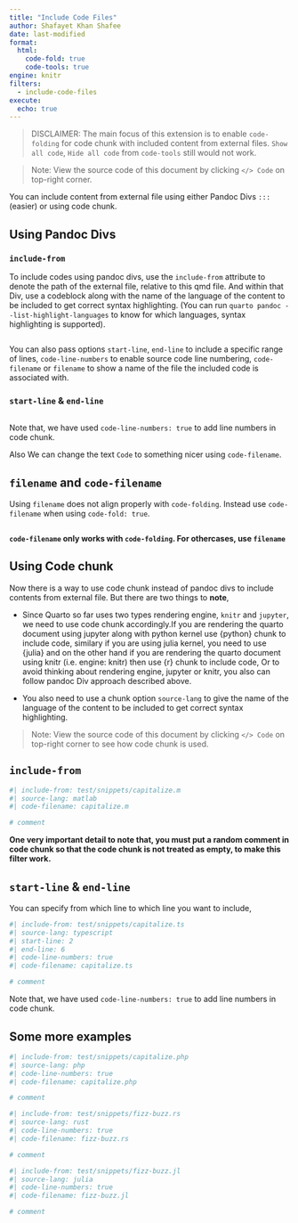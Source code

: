 ```yaml
---
title: "Include Code Files"
author: Shafayet Khan Shafee
date: last-modified
format:
  html: 
    code-fold: true
    code-tools: true
engine: knitr
filters:
  - include-code-files
execute: 
  echo: true
---
```



> DISCLAIMER: The main focus of this extension is to enable `code-folding` for code chunk with included content from external files. `Show all code`, `Hide all code` from `code-tools` still would not work.

> Note: View the source code of this document by clicking `</> Code` on top-right corner.

You can include content from external file using either Pandoc Divs `:::` (easier) or using code chunk.


## Using Pandoc Divs

### `include-from`

To include codes using pandoc divs, use the `include-from` attribute to denote the path of the external file, relative to this qmd file. And within that Div, use a codeblock along with the name of the language of the content to be included to get correct syntax highlighting. (You can run `quarto pandoc --list-highlight-languages` to know for which languages, syntax highlighting is supported).


::: {include-from=test/snippets/HelloWorld.java}

```.java
```

:::

You can also pass options `start-line`, `end-line` to include a specific range of lines, `code-line-numbers` to enable source code line numbering, `code-filename` or `filename` to show a name of the file the included code is associated with.


### `start-line` & `end-line`

::: {include-from=test/snippets/HelloWorld.elm start-line=3 end-line=6 code-line-numbers=true}

```.elm
```

:::

Note that, we have used `code-line-numbers: true` to add line numbers in code chunk.

Also We can change the text `Code` to something nicer using `code-filename`.

## `filename` and `code-filename`

Using `filename` does not align properly with `code-folding`. Instead use `code-filename` when using `code-fold: true`.


::: {include-from=test/snippets/hello-world.adb code-line-numbers="true" code-filename=hello-world.adb}

```.ada
```

:::

**`code-filename` only works with `code-folding`. For othercases, use `filename`**



## Using Code chunk

Now there is a way to use code chunk instead of pandoc divs to include contents from external file. But there are two things to **note**,

- Since Quarto so far uses two types rendering engine, `knitr` and `jupyter`, we need to use code chunk accordingly.If you are rendering the quarto document using jupyter along with python kernel use {python} chunk to include code, similary if you are using julia kernel, you need to use {julia} and on the other hand if you are rendering the quarto document using knitr (i.e. engine: knitr) then use {r} chunk to include code, Or to avoid thinking about rendering engine, jupyter or knitr, you also can follow pandoc Div approach described above.

- You also need to use a chunk option `source-lang` to give the name of the language of the content to be included to get correct syntax highlighting.


> Note: View the source code of this document by clicking `</> Code` on top-right corner to see how code chunk is used.


## `include-from`

```r
#| include-from: test/snippets/capitalize.m
#| source-lang: matlab
#| code-filename: capitalize.m

# comment
```

**One very important detail to note that, you must put a random comment in code chunk so that the code chunk is not treated as empty, to make this filter work.**

## `start-line` & `end-line`

You can specify from which line to which line you want to include,


```r
#| include-from: test/snippets/capitalize.ts
#| source-lang: typescript
#| start-line: 2
#| end-line: 6
#| code-line-numbers: true
#| code-filename: capitalize.ts

# comment
```

Note that, we have used `code-line-numbers: true` to add line numbers in code chunk.


## Some more examples


```r
#| include-from: test/snippets/capitalize.php
#| source-lang: php
#| code-line-numbers: true
#| code-filename: capitalize.php

# comment
```


```r
#| include-from: test/snippets/fizz-buzz.rs
#| source-lang: rust
#| code-line-numbers: true
#| code-filename: fizz-buzz.rs

# comment
```


```r
#| include-from: test/snippets/fizz-buzz.jl
#| source-lang: julia
#| code-line-numbers: true
#| code-filename: fizz-buzz.jl

# comment
```
